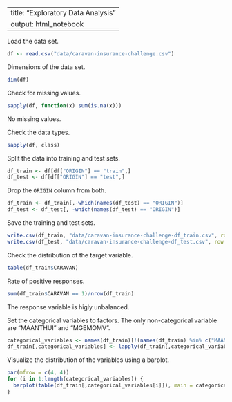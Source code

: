 
---
title: "Exploratory Data Analysis"
output: html_notebook
---

Load the data set.
```r
df <- read.csv("data/caravan-insurance-challenge.csv")
```

Dimensions of the data set.
```r
dim(df)
```

Check for missing values.
```r
sapply(df, function(x) sum(is.na(x)))
```
No missing values.

Check the data types.
```r
sapply(df, class)
```

Split the data into training and test sets.
```r
df_train <- df[df["ORIGIN"] == "train",]
df_test <- df[df["ORIGIN"] == "test",]
```

Drop the `ORIGIN` column from both.
```r
df_train <- df_train[,-which(names(df_test) == "ORIGIN")]
df_test <- df_test[, -which(names(df_test) == "ORIGIN")]
```

Save the training and test sets.
```r
write.csv(df_train, "data/caravan-insurance-challenge-df_train.csv", row.names = FALSE)
write.csv(df_test, "data/caravan-insurance-challenge-df_test.csv", row.names = FALSE)
```

Check the distribution of the target variable.
```r
table(df_train$CARAVAN)
```

Rate of positive responses.
```r
sum(df_train$CARAVAN == 1)/nrow(df_train)
```
The response variable is higly unbalanced.

Set the categorical variables to factors.
The only non-categorical variable are "MAANTHUI" and "MGEMOMV".
```r
categorical_variables <- names(df_train)[!(names(df_train) %in% c("MAANTHUI", "MGEMOMV"))]
df_train[,categorical_variables] <- lapply(df_train[,categorical_variables], factor)
```

Visualize the distribution of the variables using a barplot.
```r
par(mfrow = c(4, 4))
for (i in 1:length(categorical_variables)) {
  barplot(table(df_train[,categorical_variables[i]]), main = categorical_variables[i])
}
```


